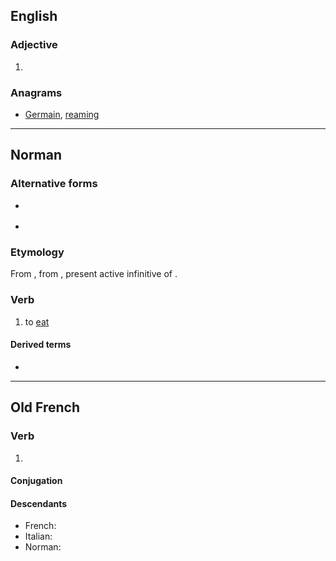 ==English==

===Adjective===
{{head|en|adjective comparative form}}

# {{en-comparative of|mangy}}

===Anagrams===
* [[Germain#English|Germain]], [[reaming#English|reaming]]

----

==Norman==

===Alternative forms===
* {{l|nrf|mãdji}} {{qualifier|Sark}}
* {{l|nrf|mangi}} {{qualifier|Jersey}}

===Etymology===
From {{inh|nrf|fro|mangier}}, from {{inh|nrf|LL.|manducare}}, present active infinitive of {{m|la|manducō||I chew, masticate, gnaw; I eat, devour}}.

===Verb===
{{nrf-verb}}

# {{lb|nrf|Guernsey}} to [[eat]]

====Derived terms====
* {{l|nrf|mang'rie||food}}

----

==Old French==

===Verb===
{{head|fro|verb}}

# {{alternative form of|mengier|lang=fro}}

====Conjugation====
{{fro-conj-ier|press=manju}}

====Descendants====
* French: {{l|fr|manger}}
* Italian: {{l|it|mangiare}} {{qualifier|borrowed}}
* Norman: {{l|nrf|mangi}}
